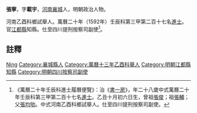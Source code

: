 {{Otheruses|张宁}}

{{明清人物信息框
| 姓名 = 張寧
| 原名 =
| 圖片名稱= 
| 圖片大小 =
| 圖片說明 = 
| 最高職務 = 四川按察司副使
| 國家 = 大明 
| 爵位 =
| 籍貫 = [[河南|河南]][[襄城縣|襄城縣]]
| 族裔 = 
| 字號 = 字載宇
| 諡號 =
| 出生日期 = 嘉靖四十四年（1565年）十月初六日
| 出生地點 =
| 逝世日期 = 卒年不詳 
| 逝世地點 =
| 墓葬 =
| 配偶 = 
| 親屬 = 曾祖[[張俊|張俊]]，祖[[張輔|張輔]]，父[[張均劬|張均劬]]
| 出身 =
* 萬曆二十年壬辰科進士
| 經歷 =
| 著作 =  
}}
'''張寧'''{{BD|1565年||？年||Z}}，字'''載宇'''，[[河南|河南]][[襄城|襄城]]人，明朝政治人物。

河南乙酉科鄉試舉人。萬曆二十年（1592年）壬辰科第三甲第二百十七名[[進士|進士]]。官[[江都縣|江都縣]]知縣。仕至四川提刑按察司副使<ref>《萬曆二十年壬辰科進士履曆便覽》：治《[[書一房|書一房]]》，年二十八歲中式萬曆二十年壬辰科第三甲第二百十七名[[進士|進士]]。乙丑十月初六日生，曾祖[[張俊|張俊]]；祖[[張輔|張輔]]；父[[張均劬|張均劬]]。中式河南乙酉科鄉試舉人。仕至四川提刑按察司副使。</ref>。

== 註釋 ==
{{reflist}}

{{start box}}
{{s-off}}
{{s-before|[[武之望|武之望]]}}
{{s-title|明朝江都縣知縣|1594年－1599年}}
{{s-after|[[王家瑞_(萬曆進士)|王家瑞]]}}
{{end box}}

{{明朝人物小作品}}
{{萬曆二十年壬辰科殿试金榜}}

{{Authority control}}
{{DEFAULTSORT:Zhang張}}
[[Category:张姓|Ning]]
[[Category:襄城縣人|Category:襄城縣人]]
[[Category:萬曆十三年乙酉科舉人|Category:萬曆十三年乙酉科舉人]]
[[Category:明朝江都縣知縣|Category:明朝江都縣知縣]]
[[Category:明朝四川按察司副使|Category:明朝四川按察司副使]]